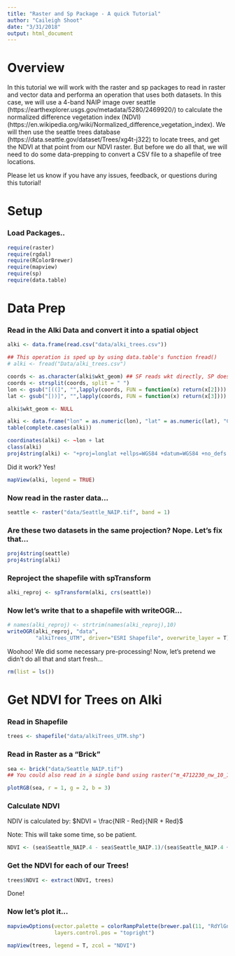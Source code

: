 ```yaml
---
title: "Raster and Sp Package - A quick Tutorial"
author: "Caileigh Shoot"
date: "3/31/2018"
output: html_document
---
```


# Overview
In this tutorial we will work with the raster and sp packages to read in raster and vector data and performa an operation that uses both datasets. In this case, we will use a 4-band NAIP image over seattle (https://earthexplorer.usgs.gov/metadata/5280/2469920/) to calculate the normalized difference vegetation index (NDVI) (https://en.wikipedia.org/wiki/Normalized_difference_vegetation_index). We will then use the seattle trees database (https://data.seattle.gov/dataset/Trees/xg4t-j322) to locate trees, and get the NDVI at that point from our NDVI raster. But before we do all that, we will need to do some data-prepping to convert a CSV file to a shapefile of tree locations. 

Please let us know if you have any issues, feedback, or questions during this tutorial! 

# Setup
### Load Packages..
```r
require(raster)
require(rgdal)
require(RColorBrewer)
require(mapview)
require(sp)
require(data.table)
```

# Data Prep
### Read in the Alki Data and convert it into a spatial object
```r
alki <- data.frame(read.csv("data/alki_trees.csv"))

## This operation is sped up by using data.table's function fread()
# alki <- fread("Data/alki_trees.csv")
```

```r
coords <- as.character(alki$wkt_geom) ## SF reads wkt directly, SP does not :(... so we have to do all this!
coords <- strsplit(coords, split = " ")
lon <- gsub("[((]", "",lapply(coords, FUN = function(x) return(x[2])))
lat <- gsub("[))]", "",lapply(coords, FUN = function(x) return(x[3])))

alki$wkt_geom <- NULL

alki <- data.frame("lon" = as.numeric(lon), "lat" = as.numeric(lat), "Common Name" = as.character(alki$COMMON_NAM))
table(complete.cases(alki))

coordinates(alki) <- ~lon + lat
class(alki)
proj4string(alki) <- "+proj=longlat +ellps=WGS84 +datum=WGS84 +no_defs "
```

Did it work? Yes!
```r
mapView(alki, legend = TRUE)
```

### Now read in the raster data...
```r
seattle <- raster("data/Seattle_NAIP.tif", band = 1)
```

### Are these two datasets in the same projection? Nope. Let's fix that...
```r
proj4string(seattle)
proj4string(alki)
```

### Reproject the shapefile with spTransform
```r
alki_reproj <- spTransform(alki, crs(seattle))
```

### Now let's write that to a shapefile with writeOGR...
```r
# names(alki_reproj) <- strtrim(names(alki_reproj),10)
writeOGR(alki_reproj, "data", 
         "alkiTrees_UTM", driver="ESRI Shapefile", overwrite_layer = T)
```

Woohoo! We did some necessary pre-processing! Now, let's pretend we didn't do all that and start fresh...
```r
rm(list = ls())
```

# Get NDVI for Trees on Alki
### Read in Shapefile
```r
trees <- shapefile("data/alkiTrees_UTM.shp")
```

### Read in Raster as a "Brick"
```r
sea <- brick("data/Seattle_NAIP.tif")
## You could also read in a single band using raster("m_4712230_nw_10_1_20170815/m_4712230_nw_10_1_20170815.tif", band = 1)

plotRGB(sea, r = 1, g = 2, b = 3)
```

### Calculate NDVI
NDIV is calculated by:
$NDVI = \frac{NIR - Red}{NIR + Red}$

Note: This will take some time, so be patient. 
```r
NDVI <- (sea$Seattle_NAIP.4 - sea$Seattle_NAIP.1)/(sea$Seattle_NAIP.4 + sea$Seattle_NAIP.1)
```

### Get the NDVI for each of our Trees!
```r
trees$NDVI <- extract(NDVI, trees)
```
Done!

### Now let's plot it...
```r
mapviewOptions(vector.palette = colorRampPalette(brewer.pal(11, "RdYlGn")),
               layers.control.pos = "topright")

mapView(trees, legend = T, zcol = "NDVI")
```


